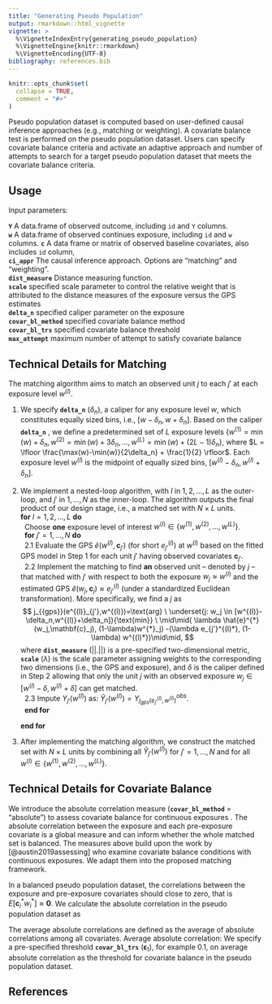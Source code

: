 ```yaml
---
title: "Generating Pseudo Population"
output: rmarkdown::html_vignette
vignette: >
  %\VignetteIndexEntry{generating_pseudo_population}
  %\VignetteEngine{knitr::rmarkdown}
  %\VignetteEncoding{UTF-8}
bibliography: references.bib
---
```


```r
knitr::opts_chunk$set(
  collapse = TRUE,
  comment = "#>"
)
```

Pseudo population dataset is computed based on user-defined causal inference approaches (e.g., matching or weighting). A covariate balance test is performed on the pseudo population dataset. Users can specify covariate balance criteria and activate an adaptive approach and number of attempts to search for a target pseudo population dataset that meets the covariate balance criteria.

## Usage

Input parameters:

**`Y`**  A data.frame of observed outcome, including `id` and `Y` columns.   
**`w`**  A data.frame of observed continues exposure, including `id` and `w` columns.
**`c`**  A data frame or matrix of observed baseline covariates, also includes `id` column,    
**`ci_appr`** The causal inference approach. Options are "matching" and "weighting".  
**`dist_measure`**  Distance measuring function.    
**`scale`**  specified scale parameter to control the relative weight that is attributed to the distance measures of the exposure versus the GPS estimates  
**`delta_n`**  specified caliper parameter on the exposure  
**`covar_bl_method`**  specified covariate balance method  
**`covar_bl_trs`**  specified covariate balance threshold  
**`max_attempt`**  maximum number of attempt to satisfy covariate balance  

## Technical Details for Matching
The matching algorithm aims to match an observed unit $j$ to each $j'$ at each exposure level $w^{(l)}$. 

1) We specify **`delta_n`** ($\delta_n$), a caliper for any exposure level $w$, which constitutes equally sized bins, i.e., $[w-\delta_n, w+\delta_n]$. Based on the caliper **`delta_n`** , we define a predetermined set of $L$ exposure levels $\{w^{(1)}=\min(w)+ \delta_n,w^{(2)}=\min(w)+3 \delta_n,...,w^{(L)} = \min(w)+(2L-1) \delta_n\}$, where $L = \lfloor \frac{\max(w)-\min(w)}{2\delta_n} + \frac{1}{2} \rfloor$. Each exposure level $w^{(l)}$ is the midpoint of equally sized bins, $[w^{(l)}-\delta_n, w^{(l)}+\delta_n]$. 

2) We implement a nested-loop algorithm, with $l$ in $1,2,\ldots, L$ as the outer-loop, and $j'$ in $1 ,\ldots,N$ as the inner-loop. The algorithm outputs the final product of our design stage, i.e., a matched set with $N\times L$ units. \
		**for** $l = 1,2,\ldots, L$ **do** \
	&nbsp;	 Choose  **one** exposure level of interest $w^{(l)} \in  \{w^{(1)}, w^{(2)}, ..., w^{(L)}\}$. \
	&nbsp;	**for** $j' = 1 ,\ldots,N$ **do** \
		\setlength{\leftskip}{0pt}
	&nbsp;		2.1 Evaluate the GPS $\hat{e}(w^{(l)}, \mathbf{c}_{j'})$ (for short $e^{(l)}_{j'}$) at $w^{(l)}$ based on the fitted GPS model in Step 1 for each unit $j'$ having observed covariates $\mathbf{c}_{j'}$.   \
	&nbsp;		2.2 Implement the matching to find **an** observed unit -- denoted by $j$ -- that matched with $j'$ with respect to both the exposure $w_{j}\approx w^{(l)}$ and the estimated GPS $\hat{e}(w_j, \mathbf{c}_{j}) \approx e^{(l)}_{j'}$ (under a standardized Euclidean transformation). 
			More specifically, we find a $j$ as 
    $$
    j_{{gps}}(e^{(l)}_{j'},w^{(l)})=\text{arg} \ \underset{j: w_j \in [w^{(l)}-\delta_n,w^{(l)}+\delta_n]}{\text{min}} \ \mid\mid( \lambda \hat{e}^{*}(w_j,\mathbf{c}_j), (1-\lambda)w^{*}_j) -(\lambda e_{j'}^{(l)*}, (1-\lambda) w^{(l)*})\mid\mid,
    $$
    where **`dist_measure`** ($||.||$) is a pre-specified two-dimensional metric, **`scale`** ($\lambda$) is the scale parameter assigning weights to the corresponding two dimensions (i.e., the GPS and exposure), and $\delta$ is the caliper defined in Step 2 allowing that only the unit $j$ with an observed exposure $w_j \in [w^{(l)}-\delta,w^{(l)}+\delta]$ can get matched. \
  &nbsp;  2.3 Impute $Y_{j'}(w^{(l)})$ as: $\hat{Y}_{j'}(w^{(l)})=Y^{obs}_{j_{{gps}}(e^{(l)}_{j'},w^{(l)})}$. \
	&nbsp; **end for**
	\begin{itemize}
	 &nbsp; Note: We allow multiple $j'$ (e.g., $j' =1$ and $j' = 5$) to be matched with the same observed unit $j$ throughout the inner-loop $j'$ in $1 ,\ldots,N$ (matching with replacement).
	\end{itemize}
	**end for**
3) After implementing the matching algorithm, we construct the matched set with $N\times L$ units by combining all $\hat{Y}_{j'}(w^{(l)})$ for $j'=1,\ldots,N$ and for all $w^{(l)} \in  \{w^{(1)},w^{(2)},...,w^{(L)}\}$. 

## Technical Details for Covariate Balance
We introduce the absolute correlation measure (**`covar_bl_method`** = "absolute") to assess covariate balance for continuous exposures . The absolute correlation between the exposure and each pre-exposure covariate is a global measure and can inform whether the whole matched set is balanced. The measures above build upon the work by [@austin2019assessing] who examine covariate balance conditions with continuous exposures. We adapt them into the proposed matching framework.

In a balanced pseudo population dataset, the correlations between the exposure and pre-exposure covariates should close to zero, that is
$E [\mathbf{c}_{i}^{*}  w_{i}^{*} ] \approx \mathbf{0}.$
We calculate the absolute correlation in the pseudo population dataset as  
\begin{align*}
 \big\lvert \sum_{i=1}^{N\times L}  \mathbf{c}_{i}^{*}  w_{i}^{*} \big\lvert
\end{align*}

The average absolute correlations are defined as the average of absolute correlations among all covariates. Average absolute correlation: 
\begin{align*}
\overline{\big\lvert \sum_{i=1}^{N\times L} \mathbf{c}_{i}^{*}  w_{i}^{*} \big\lvert} < \boldsymbol{\epsilon}_1.
\end{align*}
We specify a pre-specified threshold **`covar_bl_trs`** ($\boldsymbol{\epsilon}_1$), for example 0.1, on average absolute correlation as the threshold for covariate balance in the pseudo population dataset.

## References

